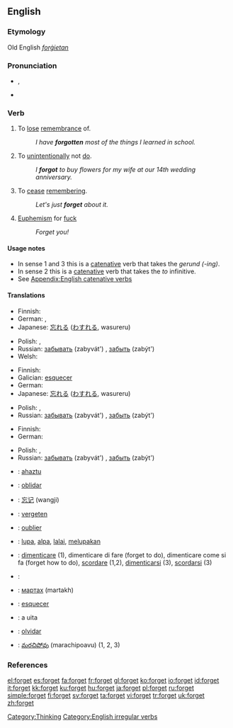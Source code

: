 ==English==

{{rank|author|authority|pleasant|861|forget|break|Roman|wise}}

===Etymology===
Old English ''[[forġietan]]''

===Pronunciation===
*{{IPA|/ˈfoːget/}}, {{SAMPA|/"fo:get/}}
*{{audio|en-us-forget.ogg|Audio (US)}}

===Verb===
{{en-verb|forgets|forgetting|forgot|forgotten}}

# {{transitive}} To [[lose]] [[remembrance]] of.
#: ''I have '''forgotten''' most of the things I learned in school.''
# {{transitive}} To [[unintentionally]] not [[do]].
#: ''I '''forgot''' to buy flowers for my wife at our 14th wedding anniversary.''
# {{intransitive}} To [[cease]] [[remembering]].
#: ''Let's just '''forget''' about it.''
# {{rfv-sense}} [[Euphemism]] for [[fuck]]
#: ''Forget you!''

====Usage notes====
* In sense 1 and 3 this is a [[catenative]] verb that takes the ''gerund (-ing)''.
* In sense 2 this is a [[catenative]] verb that takes the ''to'' infinitive.
* See [[Appendix:English catenative verbs]]

====Translations====
{{trans-top|to lose remembrance of}}
* Finnish: {{t+|fi|unohtaa}}
* German: {{t|de|verlernen}}, {{t+|de|vergessen}}
* Japanese: [[忘れる]] ([[わすれる]], wasureru)
{{trans-mid}}
* Polish: {{t|pl|zapominać}} {{impf}}, {{t|pl|zapomnieć}} {{pf}}
* Russian: [[забывать]] (zabyvát') {{impf}}, [[забыть]] (zabýt') {{pf}}
* Welsh: {{t-|cy|anghofio|xs=Welsh}}
{{trans-bottom}}

{{trans-top|to unintentionally not do}}
* Finnish: {{t+|fi|unohtaa}}
* Galician: [[esquecer]]
* German: {{t+|de|vergessen}}
* Japanese: [[忘れる]] ([[わすれる]], wasureru)
{{trans-mid}}
* Polish: {{t|pl|zapominać}} {{impf}}, {{t|pl|zapomnieć}} {{pf}}
* Russian: [[забывать]] (zabyvát') {{impf}}, [[забыть]] (zabýt') {{pf}} 
{{trans-bottom}}

{{trans-top|to cease remembering}}
* Finnish: {{t+|fi|unohtaa}}
* German: {{t+|de|vergessen}}
{{trans-mid}}
* Polish: {{t|pl|zapominać}} {{impf}}, {{t|pl|zapomnieć}} {{pf}}
* Russian: [[забывать]] (zabyvát') {{impf}}, [[забыть]] (zabýt') {{pf}} 
{{trans-bottom}}

{{checktrans}}
{{trans-top|translations to be checked}}
*{{ttbc|Basque}}: [[ahaztu]]
*{{ttbc|Catalan}}: [[oblidar]]
*{{ttbc|Chinese}}: [[忘记]] (wangji)
*{{ttbc|Dutch}}: [[vergeten]]
*{{ttbc|French}}: [[oublier]]
*{{ttbc|Indonesian}}: [[lupa]], [[alpa]], [[lalai]], [[lupa|melupakan]]
*{{ttbc|Italian}}: [[dimenticare]] (1), dimenticare di fare (forget to do), dimenticare come si fa (forget how to do), [[scordare]] (1,2), [[dimenticarsi]] (3), [[scordarsi]] (3)
*{{ttbc|Kurdish}}: {{KUchar|[[له‌بیربوون]]}}
*{{ttbc|Mongolian}}: [[мартах]] (martakh)
*{{ttbc|Portuguese}}: [[esquecer]]
*{{ttbc|Romanian}}: a uita
*{{ttbc|Spanish}}: [[olvidar]]
*{{ttbc|Telugu}}: [[మరచిపోవు]] (marachipoavu) (1, 2, 3)
{{trans-bottom}}

===References===
{{R:Century 1911}}
{{R:Webster 1913}}

[[Category:Thinking]]
[[Category:English irregular verbs]]

[[el:forget]]
[[es:forget]]
[[fa:forget]]
[[fr:forget]]
[[gl:forget]]
[[ko:forget]]
[[io:forget]]
[[id:forget]]
[[it:forget]]
[[kk:forget]]
[[ku:forget]]
[[hu:forget]]
[[ja:forget]]
[[pl:forget]]
[[ru:forget]]
[[simple:forget]]
[[fi:forget]]
[[sv:forget]]
[[ta:forget]]
[[vi:forget]]
[[tr:forget]]
[[uk:forget]]
[[zh:forget]]